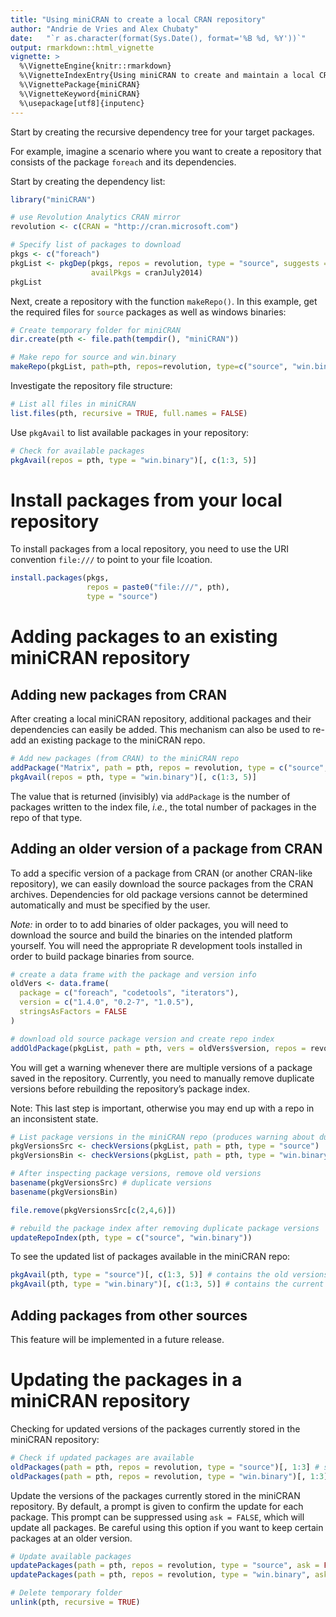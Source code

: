 ```yaml
---
title: "Using miniCRAN to create a local CRAN repository"
author: "Andrie de Vries and Alex Chubaty"
date:   "`r as.character(format(Sys.Date(), format='%B %d, %Y'))`"
output: rmarkdown::html_vignette
vignette: >
  %\VignetteEngine{knitr::rmarkdown}
  %\VignetteIndexEntry{Using miniCRAN to create and maintain a local CRAN repository}
  %\VignettePackage{miniCRAN}
  %\VignetteKeyword{miniCRAN}
  %\usepackage[utf8]{inputenc}
---
```


Start by creating the recursive dependency tree for your target packages.

For example, imagine a scenario where you want to create a repository that consists of the package `foreach` and its dependencies.
 
Start by creating the dependency list:

```r
library("miniCRAN")

# use Revolution Analytics CRAN mirror
revolution <- c(CRAN = "http://cran.microsoft.com")

# Specify list of packages to download
pkgs <- c("foreach")
pkgList <- pkgDep(pkgs, repos = revolution, type = "source", suggests = FALSE, 
                  availPkgs = cranJuly2014)
pkgList
```

Next, create a repository with the function `makeRepo()`.  In this example, get the required files for `source` packages as well as windows binaries:

```r
# Create temporary folder for miniCRAN
dir.create(pth <- file.path(tempdir(), "miniCRAN"))

# Make repo for source and win.binary
makeRepo(pkgList, path=pth, repos=revolution, type=c("source", "win.binary"))
```


Investigate the repository file structure:

```r
# List all files in miniCRAN
list.files(pth, recursive = TRUE, full.names = FALSE)
```


Use `pkgAvail` to list available packages in your repository:

```r
# Check for available packages
pkgAvail(repos = pth, type = "win.binary")[, c(1:3, 5)]
```

# Install packages from your local repository

To install packages from a local repository, you need to use the URI convention `file:///` to point to your file lcoation.

```r
install.packages(pkgs, 
                 repos = paste0("file:///", pth),
                 type = "source")
```


# Adding packages to an existing miniCRAN repository

## Adding new packages from CRAN

After creating a local miniCRAN repository, additional packages and their dependencies can easily be added. This mechanism can also be used to re-add an existing package to the miniCRAN repo.

```r
# Add new packages (from CRAN) to the miniCRAN repo
addPackage("Matrix", path = pth, repos = revolution, type = c("source", "win.binary"))
pkgAvail(repos = pth, type = "win.binary")[, c(1:3, 5)]
```

The value that is returned (invisibly) via `addPackage` is the number of packages written to the index file, *i.e.*, the total number of packages in the repo of that type.

## Adding an older version of a package from CRAN

To add a specific version of a package from CRAN (or another CRAN-like repository), we can easily download the source packages from the CRAN archives. Dependencies for old package versions cannot be determined automatically and must be specified by the user.

*Note:* in order to to add binaries of older packages, you will need to download the source and build the binaries on the intended platform yourself. You will need the appropriate R development tools installed in order to build package binaries from source.

```r
# create a data frame with the package and version info
oldVers <- data.frame(
  package = c("foreach", "codetools", "iterators"),
  version = c("1.4.0", "0.2-7", "1.0.5"),
  stringsAsFactors = FALSE
)

# download old source package version and create repo index
addOldPackage(pkgList, path = pth, vers = oldVers$version, repos = revolution, type = "source")
```

You will get a warning whenever there are multiple versions of a package saved in the repository. Currently, you need to manually remove duplicate versions before rebuilding the repository's package index.

Note: This last step is important, otherwise you may end up with a repo in an inconsistent state.

```r
# List package versions in the miniCRAN repo (produces warning about duplicates)
pkgVersionsSrc <- checkVersions(pkgList, path = pth, type = "source")
pkgVersionsBin <- checkVersions(pkgList, path = pth, type = "win.binary")

# After inspecting package versions, remove old versions
basename(pkgVersionsSrc) # duplicate versions
basename(pkgVersionsBin)

file.remove(pkgVersionsSrc[c(2,4,6)])

# rebuild the package index after removing duplicate package versions
updateRepoIndex(pth, type = c("source", "win.binary"))
```

To see the updated list of packages available in the miniCRAN repo:

```r
pkgAvail(pth, type = "source")[, c(1:3, 5)] # contains the old versions
pkgAvail(pth, type = "win.binary")[, c(1:3, 5)] # contains the current versions
```



## Adding packages from other sources

This feature will be implemented in a future release.


# Updating the packages in a miniCRAN repository

Checking for updated versions of the packages currently stored in the miniCRAN repository:

```r
# Check if updated packages are available
oldPackages(path = pth, repos = revolution, type = "source")[, 1:3] # should need update
oldPackages(path = pth, repos = revolution, type = "win.binary")[, 1:3] # should be current
```


Update the versions of the packages currently stored in the miniCRAN repository. By default, a prompt is given to confirm the update for each package. This prompt can be suppressed using `ask = FALSE`, which will update all packages. Be careful using this option if you want to keep certain packages at an older version.

```r
# Update available packages
updatePackages(path = pth, repos = revolution, type = "source", ask = FALSE) # should need update
updatePackages(path = pth, repos = revolution, type = "win.binary", ask = FALSE) # should be current
```




```r
# Delete temporary folder
unlink(pth, recursive = TRUE)
```
